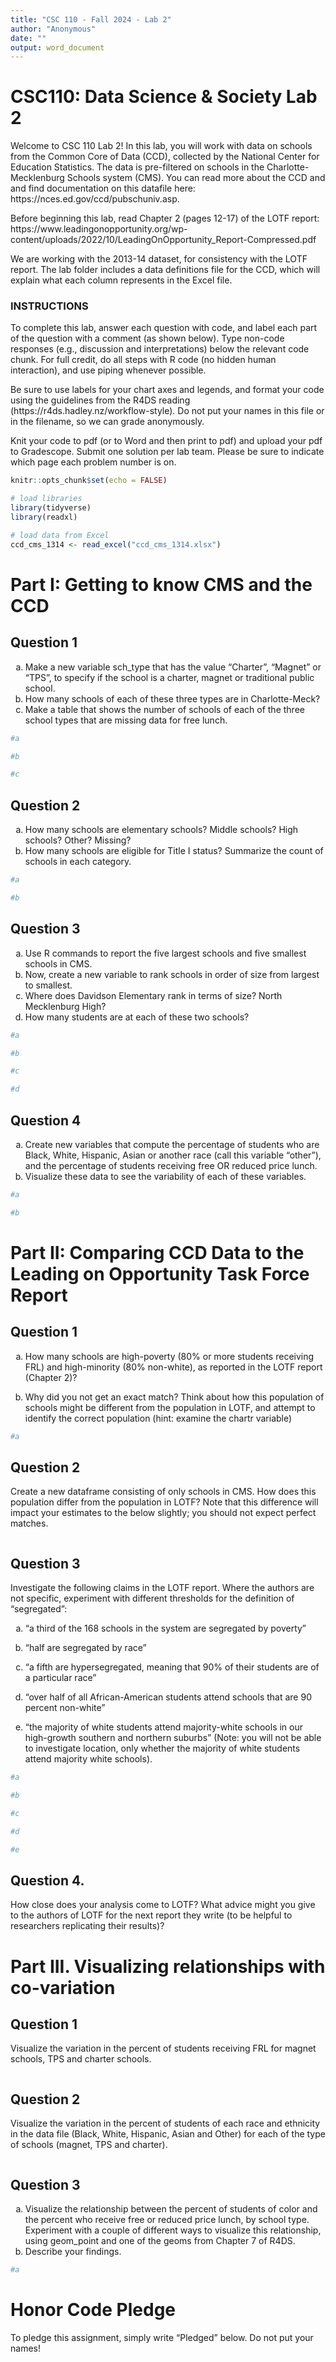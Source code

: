 ```yaml
---
title: "CSC 110 - Fall 2024 - Lab 2"
author: "Anonymous"
date: ""
output: word_document
---
```

# CSC110: Data Science & Society Lab 2

Welcome to CSC 110 Lab 2!  In this lab, you will work with data on schools from the Common Core of Data (CCD), collected by the National Center for Education Statistics. The data is pre-filtered on schools in the Charlotte-Mecklenburg Schools system (CMS). You can read more about the CCD and and find documentation on this datafile here: https://nces.ed.gov/ccd/pubschuniv.asp. 

Before beginning this lab, read Chapter 2 (pages 12-17) of the LOTF report: https://www.leadingonopportunity.org/wp-content/uploads/2022/10/LeadingOnOpportunity_Report-Compressed.pdf

We are working with the 2013-14 dataset, for consistency with the LOTF report. The lab folder includes a data definitions file for the CCD, which will explain what each column represents in the Excel file.

### INSTRUCTIONS

To complete this lab, answer each question with code, and label each part of the question with a comment (as shown below). Type non-code responses (e.g., discussion and interpretations) below the relevant code chunk. For full credit, do all steps with R code (no hidden human interaction), and use piping whenever possible. 

Be sure to use labels for your chart axes and legends, and format your code using the guidelines from the R4DS reading (https://r4ds.hadley.nz/workflow-style). Do not put your names in this file or in the filename, so we can grade anonymously.

Knit your code to pdf (or to Word and then print to pdf) and upload your pdf to Gradescope. Submit one solution per lab team. Please be sure to indicate which page each problem number is on. 

```r
knitr::opts_chunk$set(echo = FALSE)

# load libraries
library(tidyverse)
library(readxl)

# load data from Excel
ccd_cms_1314 <- read_excel("ccd_cms_1314.xlsx")
```

# Part I: Getting to know CMS and the CCD
## Question 1 

a. Make a new variable sch_type that has the value "Charter", "Magnet" or "TPS", to specify if the school is a charter, magnet or traditional public school.
b. How many schools of each of these three types are in Charlotte-Meck? 
c. Make a table that shows the number of schools of each of the three school types that are missing data for free lunch.

```r
#a

#b 

#c

```

## Question 2

a. How many schools are elementary schools?  Middle schools? High schools? Other? Missing? 
b. How many schools are eligible for Title I status? Summarize the count of schools in each category.

```r
#a

#b 

```

## Question 3

a. Use R commands to report the five largest schools and five smallest schools in CMS.
b. Now, create a new variable to rank schools in order of size from largest to smallest.
c. Where does Davidson Elementary rank in terms of size?  North Mecklenburg High? 
d. How many students are at each of these two schools?

```r
#a

#b 

#c

#d

```

## Question 4
a. Create new variables that compute the percentage of students who are Black, White, Hispanic, Asian or another race (call this variable "other"), and the percentage of students receiving free OR reduced price lunch.
b. Visualize these data to see the variability of each of these variables.

```r
#a

#b 

```

# Part II: Comparing CCD Data to the Leading on Opportunity Task Force Report

## Question 1
a. How many schools are high-poverty (80% or more students receiving FRL) and high-minority (80% non-white), as reported in the LOTF report (Chapter 2)? 

b. Why did you not get an exact match? Think about how this population of schools might be different from the population in LOTF, and attempt to identify the correct population (hint: examine the chartr variable)

```r
#a

```

## Question 2 
Create a new dataframe consisting of only schools in CMS. How does this population differ from the population in LOTF? Note that this difference will impact your estimates to the below slightly; you should not expect perfect matches.

```r

```

## Question 3 
Investigate the following claims in the LOTF report. Where the authors are not specific, experiment with different thresholds for the definition of "segregated":

a. "a third of the 168 schools in the system are segregated by poverty"

b. "half are segregated by race"

c. "a fifth are hypersegregated, meaning that 90% of their students are of a particular race"

d. "over half of all African-American students attend schools that are 90 percent non-white"

e. "the majority of white students attend majority-white schools in our high-growth southern and northern suburbs"  (Note: you will not be able to investigate location, only whether the majority of white students attend majority white schools).

```r
#a

#b

#c

#d

#e

```

## Question 4. 
How close does your analysis come to LOTF? What advice might you give to the authors of LOTF for the next report they write (to be helpful to researchers replicating their results)?



# Part III.  Visualizing relationships with co-variation

## Question 1 
Visualize the variation in the percent of students receiving FRL for magnet schools, TPS and charter schools.
```r


```

## Question 2 
Visualize the variation in the percent of students of each race and ethnicity in the data file (Black, White, Hispanic, Asian and Other) for each of the type of schools (magnet, TPS and charter).
```r

```

## Question 3 
a. Visualize the relationship between the percent of students of color and the percent who receive free or reduced price lunch, by school type. Experiment with a couple of different ways to visualize this relationship, using geom_point and one of the geoms from Chapter 7 of R4DS. 
b. Describe your findings.
```r
#a

```


# Honor Code Pledge

To pledge this assignment, simply write "Pledged" below. Do not put your names!


